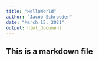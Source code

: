 ```yaml
---
title: "HelloWorld"
author: "Jacob Schroeder"
date: "March 15, 2021"
output: html_document
---
```

## This is a markdown file